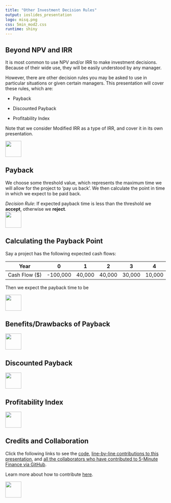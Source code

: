 ```yaml
---
title: "Other Investment Decision Rules"
output: ioslides_presentation
logo: misq.png
css: 5min_mod2.css
runtime: shiny
---
```


## Beyond NPV and IRR

It is most common to use NPV and/or IRR to make investment decisions. Because of their wide use, they will be easily understood by any manager.  

However, there are other decision rules you may be asked to use in particular situations or given certain managers. This presentation will cover these rules, which are:

-  Payback 
  
-  Discounted Payback

-  Profitability Index

Note that we consider Modified IRR as a type of IRR, and cover it in its own presentation. 

<div class="MIfooter"><img src="mi.png" style="height:50px;"></div> 

## Payback

We choose some threshold value, which represents the maximum time we will allow for the project to 'pay us back'. We then calculate the point in time in which we expect to be paid back.

<div class="decisionBox">*Decision Rule*: If expected payback time is less than the threshold we **accept**, otherwise we **reject**.</div>

<div class="MIfooter"><img src="mi.png" style="height:50px;"></div> 

## Calculating the Payback Point

Say a project has the following expected cash flows:

| Year | 0 | 1 | 2 | 3 | 4 |
|---|---|---|---|---|---|
|Cash Flow ($) | -100,000 | 40,000 | 40,000 | 30,000 | 10,000 |

Then we expect the payback time to be


<div class="MIfooter"><img src="mi.png" style="height:50px;"></div> 

## Benefits/Drawbacks of Payback


<div class="MIfooter"><img src="mi.png" style="height:50px;"></div> 

## Discounted Payback

<div class="MIfooter"><img src="mi.png" style="height:50px;"></div> 

## Profitability Index 


<div class="MIfooter"><img src="mi.png" style="height:50px;"></div> 


## Credits and Collaboration

Click the following links to see the [code](https://github.com/FinancialMarkets/5MinuteFinance/blob/master/Corporate_Finance/other_investment_decision_rules/other_investment_decision_rules.Rmd), [line-by-line contributions to this presentation](https://github.com/FinancialMarkets/5MinuteFinance/blame/master/Corporate_Finance/other_investment_decision_rules/other_investment_decision_rules.Rmd), and [all the collaborators who have contributed to 5-Minute Finance via GitHub](https://github.com/FinancialMarkets/5MinuteFinance/graphs/contributors).

Learn more about how to contribute [here](http://www.5minutefinance.org/how-to-contribute).

<div class="MIfooter"><img src="mi.png" style="height:50px;"></div> 
